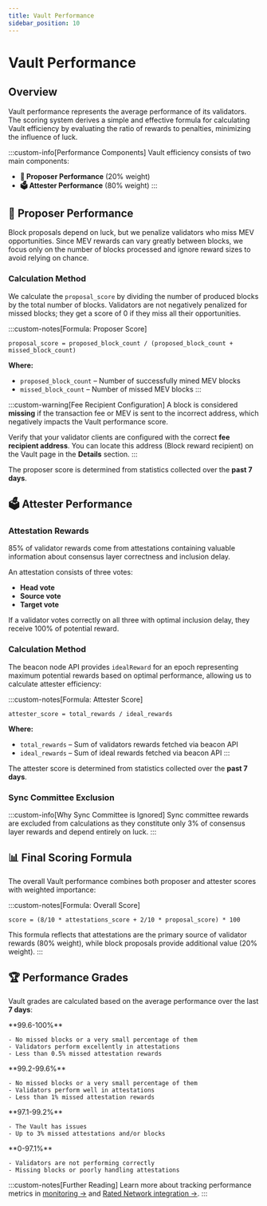 ```yaml
---
title: Vault Performance
sidebar_position: 10
---
```



# Vault Performance

## Overview

Vault performance represents the average performance of its validators. The scoring system derives a simple and effective formula for calculating Vault efficiency by evaluating the ratio of rewards to penalties, minimizing the influence of luck.

:::custom-info[Performance Components]
Vault efficiency consists of two main components:
- **🎯 Proposer Performance** (20% weight)
- **🗳️ Attester Performance** (80% weight)
:::

## 🎯 Proposer Performance

Block proposals depend on luck, but we penalize validators who miss MEV opportunities. Since MEV rewards can vary greatly between blocks, we focus only on the number of blocks processed and ignore reward sizes to avoid relying on chance.

### Calculation Method

We calculate the `proposal_score` by dividing the number of produced blocks by the total number of blocks. Validators are not negatively penalized for missed blocks; they get a score of 0 if they miss all their opportunities.

:::custom-notes[Formula: Proposer Score]
```
proposal_score = proposed_block_count / (proposed_block_count + missed_block_count)
```

**Where:**
- `proposed_block_count` – Number of successfully mined MEV blocks
- `missed_block_count` – Number of missed MEV blocks
:::

:::custom-warning[Fee Recipient Configuration]
A block is considered **missing** if the transaction fee or MEV is sent to the incorrect address, which negatively impacts the Vault performance score.

Verify that your validator clients are configured with the correct **fee recipient address**. You can locate this address (Block reward recipient) on the Vault page in the **Details** section.
:::

The proposer score is determined from statistics collected over the **past 7 days**.

## 🗳️ Attester Performance

### Attestation Rewards

85% of validator rewards come from attestations containing valuable information about consensus layer correctness and inclusion delay.

An attestation consists of three votes:
- **Head vote**
- **Source vote**
- **Target vote**

If a validator votes correctly on all three with optimal inclusion delay, they receive 100% of potential reward.

### Calculation Method

The beacon node API provides `idealReward` for an epoch representing maximum potential rewards based on optimal performance, allowing us to calculate attester efficiency:

:::custom-notes[Formula: Attester Score]
```
attester_score = total_rewards / ideal_rewards
```

**Where:**
- `total_rewards` – Sum of validators rewards fetched via beacon API
- `ideal_rewards` – Sum of ideal rewards fetched via beacon API
:::

The attester score is determined from statistics collected over the **past 7 days**.

### Sync Committee Exclusion

:::custom-info[Why Sync Committee is Ignored]
Sync committee rewards are excluded from calculations as they constitute only 3% of consensus layer rewards and depend entirely on luck.
:::

## 📊 Final Scoring Formula

The overall Vault performance combines both proposer and attester scores with weighted importance:

:::custom-notes[Formula: Overall Score]
```
score = (8/10 * attestations_score + 2/10 * proposal_score) * 100
```

This formula reflects that attestations are the primary source of validator rewards (80% weight), while block proposals provide additional value (20% weight).
:::

## 🏆 Performance Grades

Vault grades are calculated based on the average performance over the last **7 days**:

<Tabs groupId="performance-grades">
  <TabItem value="excellent" label="🟢 Excellent" default>
    **99.6-100%**

    - No missed blocks or a very small percentage of them
    - Validators perform excellently in attestations
    - Less than 0.5% missed attestation rewards
  </TabItem>
  <TabItem value="good" label="🟡 Good">
    **99.2-99.6%**

    - No missed blocks or a very small percentage of them
    - Validators perform well in attestations
    - Less than 1% missed attestation rewards
  </TabItem>
  <TabItem value="moderate" label="🟠 Moderate">
    **97.1-99.2%**

    - The Vault has issues
    - Up to 3% missed attestations and/or blocks
  </TabItem>
  <TabItem value="bad" label="🔴 Bad">
    **0-97.1%**

    - Validators are not performing correctly
    - Missing blocks or poorly handling attestations
  </TabItem>
</Tabs>

:::custom-notes[Further Reading]
Learn more about tracking performance metrics in [monitoring →](./monitoring) and [Rated Network integration →](./rated-network).
:::
